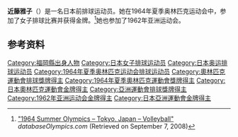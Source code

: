 {{Infobox sportsperson
| name           = 近藤雅子
|show-medals=yes
|medaltemplates=
{{MedalSport | 女子[[排球|排球]]}}
{{MedalCountry | {{JPN}} }}
{{MedalCompetition|[[奥林匹克运动会|奥林匹克运动会]]}}
{{MedalGold| [[1964年夏季奥林匹克运动会|1964年 东京]] |[[1964年夏季奧林匹克運動會排球比賽|女子团体]]}}
}}

'''近藤雅子'''（{{bd|1941年|3月27日|||Kondō Masako}}）是一名日本前排球运动员。她在1964年夏季奥林匹克运动会中，参加了女子排球比赛并获得金牌。<ref name=db-ol-VOL1964>[http://www.databaseolympics.com/games/gamessport.htm?g=16&sp=VOL "1964 Summer Olympics – Tokyo, Japan – Volleyball"] {{webarchive|url=https://web.archive.org/web/20100920112808/http://databaseolympics.com/games/gamessport.htm?g=16&sp=VOL |date=2010-09-20 }} ''databaseOlympics.com'' (Retrieved on September 7, 2008)</ref>她也参加了1962年亚洲运动会。

==参考资料==
{{Reflist}}

{{DEFAULTSORT:Kondō Masako}}
[[Category:福岡縣出身人物|Category:福岡縣出身人物]]
[[Category:日本女子排球运动员|Category:日本女子排球运动员]]
[[Category:日本奥运排球运动员|Category:日本奥运排球运动员]]
[[Category:1964年夏季奥林匹克运动会排球运动员|Category:1964年夏季奥林匹克运动会排球运动员]]
[[Category:奧林匹克運動會排球獎牌得主|Category:奧林匹克運動會排球獎牌得主]]
[[Category:1964年夏季奧林匹克運動會獎牌得主|Category:1964年夏季奧林匹克運動會獎牌得主]]
[[Category:日本奧林匹克運動會金牌得主|Category:日本奧林匹克運動會金牌得主]]
[[Category:亞洲運動會排球獎牌得主|Category:亞洲運動會排球獎牌得主]]
[[Category:1962年亚洲运动会金牌得主|Category:1962年亚洲运动会金牌得主]]
[[Category:日本亞洲運動會金牌得主|Category:日本亞洲運動會金牌得主]]
